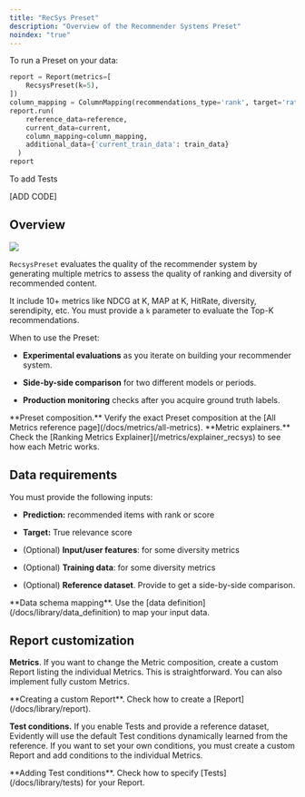 ```yaml
---
title: "RecSys Preset"
description: "Overview of the Recommender Systems Preset"
noindex: "true"
---
```


To run a Preset on your data:

```python
report = Report(metrics=[
    RecsysPreset(k=5),
])
column_mapping = ColumnMapping(recommendations_type='rank', target='rating', prediction='rank', item_id='title', user_id='user_id')
report.run(
    reference_data=reference,
    current_data=current,
    column_mapping=column_mapping,
    additional_data={'current_train_data': train_data}
  )
report
```

To add Tests

\[ADD CODE]

## Overview

![](/images/metrics/preset_recsys-min.png)

`RecsysPreset` evaluates the quality of the recommender system by generating multiple metrics to assess the quality of ranking and diversity of recommended content.

It include 10+ metrics like NDCG at K, MAP at K, HitRate, diversity, serendipity, etc. You must provide a `k` parameter to evaluate the Top-K recommendations.

When to use the Preset:

* **Experimental evaluations** as you iterate on building your recommender system.

* **Side-by-side comparison** for two different models or periods.&#x20;

* **Production monitoring** checks after you acquire ground truth labels.&#x20;

<Info>
  **Preset composition.** Verify the exact Preset composition at the [All Metrics reference page](/docs/metrics/all-metrics).
</Info>

<Info>
  **Metric explainers.** Check the [Ranking Metrics Explainer](/metrics/explainer_recsys) to see how each Metric works.
</Info>

## Data requirements

You must provide the following inputs:

* **Prediction:** recommended items with rank or score

* **Target:** True relevance score

* (Optional) **Input/user features**: for some diversity metrics

* (Optional) **Training data**: for some diversity metrics

* (Optional) **Reference dataset**. Provide to get a side-by-side comparison.

<Info>
  **Data schema mapping**. Use the [data definition](/docs/library/data_definition) to map your input data.
</Info>

## Report customization

**Metrics**. If you want to change the Metric composition, create a custom Report listing the individual Metrics. This is straightforward. You can also implement fully custom Metrics.

<Info>
  **Creating a custom Report**. Check how to create a [Report](/docs/library/report).
</Info>

**Test conditions.**  If you enable Tests and provide a reference dataset, Evidently will use the default Test conditions dynamically learned from the reference. If you want to set your own conditions, you must create a custom Report and add conditions to the individual Metrics.

<Info>
  **Adding Test conditions**. Check how to specify [Tests](/docs/library/tests) for your Report.
</Info>